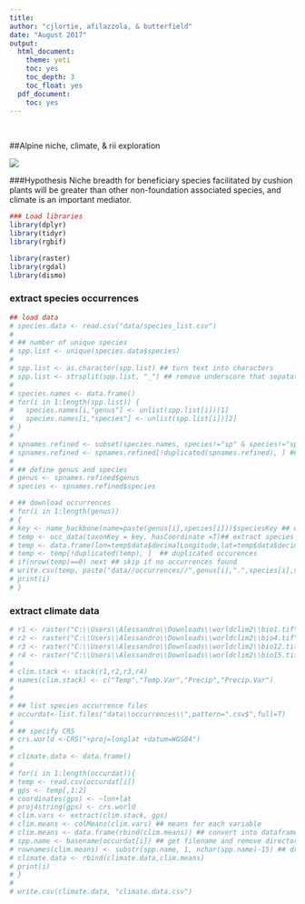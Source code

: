 ```yaml
---
title:
author: "cjlortie, afilazzola, & butterfield"
date: "August 2017"
output:
  html_document:
    theme: yeti
    toc: yes
    toc_depth: 3
    toc_float: yes
  pdf_document:
    toc: yes
---
```

<br>  

##Alpine niche, climate, & rii exploration
<br>

![](./change.jpg)
<br>

###Hypothesis
Niche breadth for beneficiary species facilitated by cushion plants will be greater than other non-foundation associated species, and climate is an important mediator.


```r
### Load libraries
library(dplyr)
library(tidyr)
library(rgbif)

library(raster)
library(rgdal)
library(dismo)
```

### extract species occurrences
```r
## load data
# species.data <- read.csv("data/species_list.csv")
# 
# ## number of unique species
# spp.list <- unique(species.data$species)
# 
# spp.list <- as.character(spp.list) ## turn text into characters
# spp.list <- strsplit(spp.list, "_") ## remove underscore that sepatates species and genus
# 
# species.names <- data.frame()
# for(i in 1:length(spp.list)) {
#   species.names[i,"genus"] <- unlist(spp.list[i])[1]
#   species.names[i,"species"] <- unlist(spp.list[i])[2]
# }
# 
# spnames.refined <- subset(species.names, species!="sp" & species!="sp1" & species!="sp2" & species!="sp3" & species!="sp4" & species!="sp5" & species!="sp6" & species!="sp7" & species!="sp8" & species!="sp9") ## remove unknown species
# spnames.refined <- spnames.refined[!duplicated(spnames.refined), ] ## remove duplicates
# 
# ## define genus and species
# genus <- spnames.refined$genus
# species <- spnames.refined$species

# ## download occurrences
# for(i in 1:length(genus))
# {
# key <- name_backbone(name=paste(genus[i],species[i]))$speciesKey ## extract species key from gbif
# temp <- occ_data(taxonKey = key, hasCoordinate =T)## extract species name from GBIF server
# temp <- data.frame(lon=temp$data$decimalLongitude,lat=temp$data$decimalLatitude,species.name=temp$data$name)
# temp <- temp[!duplicated(temp), ]  ## duplicated occurences
# if(nrow(temp)==0) next ## skip if no occurrences found
# write.csv(temp, paste("data//occurrences//",genus[i],".",species[i],sep=""),row.names=F) ##write csv with species occurences
# print(i)
# }
```

### extract climate data
```r

# r1 <- raster("C:\\Users\\Alessandro\\Downloads\\worldclim2\\bio1.tif") #annual temp
# r2 <- raster("C:\\Users\\Alessandro\\Downloads\\worldclim2\\bio4.tif") #temperature seasonality
# r3 <- raster("C:\\Users\\Alessandro\\Downloads\\worldclim2\\bio12.tif") #annual precipitation
# r4 <- raster("C:\\Users\\Alessandro\\Downloads\\worldclim2\\bio15.tif") #precipitation seasonality
# 
# clim.stack <- stack(r1,r2,r3,r4)
# names(clim.stack) <- c("Temp","Temp.Var","Precip","Precip.Var")
# 
# 
# ## list species occurrence files
# occurdat<-list.files("data\\occurrences\\",pattern=".csv$",full=T)
# 
# ## specify CRS
# crs.world <-CRS("+proj=longlat +datum=WGS84")
# 
# climate.data <- data.frame()
# 
# for(i in 1:length(occurdat)){
# temp <- read.csv(occurdat[i])
# gps <- temp[,1:2]
# coordinates(gps) <- ~lon+lat
# proj4string(gps) <- crs.world
# clim.vars <- extract(clim.stack, gps)
# clim.means <- colMeans(clim.vars) ## means for each variable
# clim.means <- data.frame(rbind(clim.means)) ## convert into dataframe
# spp.name <- basename(occurdat[i]) ## get filename and remove directory
# rownames(clim.means) <- substr(spp.name, 1, nchar(spp.name)-15) ## drop file extension and "occurrence"
# climate.data <- rbind(climate.data,clim.means)
# print(i)
# }
# 
# write.csv(climate.data, "climate.data.csv")
```

